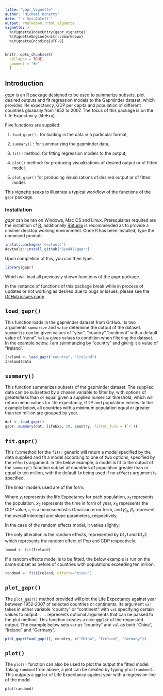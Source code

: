 ```yaml
---
title: "gapr_Vignette"
author: "Michael Doherty"
date: "`r Sys.Date()`"
output: rmarkdown::html_vignette
vignette: >
  %\VignetteIndexEntry{gapr_vignette}
  %\VignetteEngine{knitr::rmarkdown}
  %\VignetteEncoding{UTF-8}
---
```



```r
knitr::opts_chunk$set(
  collapse = TRUE,
  comment = "#>"
  )
```

## Introduction

_gapr_ is an R package designed to be used to summarize subsets, plot desired outputs
and fit regression models to the Gapminder dataset, which provides life expectancy,
GDP per capita and population of different countries gloabally from 1952 to 2007. 
The focus of this package is on the Life Expectancy (lifeExp).

Five functions are supplied:

  1. `load_gapr()` : for loading in the data in a particular format,
  
  2. `summary()` : for summarizing the gapminder data,
  
  3. `fit()` method: for fitting regression models to the output,
  
  4. `plot()` method: for producing visualizations of desired output or of fitted model.
  
  5. `plot_gapr()` for producing visualizations of desired output or of fitted model.
  
This vignette seeks to illustrate a typical workflow of the functions of the
`gapr` package.

### Installation

_gapr_ can be ran on Windows, Mac OS and Linux. Prerequisites required are the
installtion of [R](https://cran.r-project.org/), additionally [RStudio](https://www.rstudio.com/) is recommended as to provide a cleaner 
desktop working environment. Once R has been installed, type the command prompt:

```r
install.packages('devtools')
devtools::install_github('Syed47/gapr')
```

Upon completion of this, you can then type:

```r
library(gapr)
```

Which will load all previously shown functions of the _gapr_ package.

In the instance of functions of this package break while in process of updates or 
not working as desired due to bugs or issues, please see the 
[GitHub issues page](https://github.com/Syed47/gapr/issues)


## `load_gapr()`
This function loads in the gapminder dataset from GitHub. Its two arguments `summarize` and `value` determine the output of the dataset. `summarize` can be given values of "year", "country","continent" with a default value of "none". `value` gives values to condition when filtering the dataset.
In the example below, I am summarizing by "country" and giving it a value of "Ireland".

```r
Ireland <- load_gapr("country", "Ireland")
Ireland$data
``` 

## `summary()`

This function summarizes subsets of the gapminder dataset. The supplied data can be 
subsetted by a chosen variable to filter by, with options of greater/less than or
equal given a supplied numerical threshold, which will return mean
values for life expectancy, GDP and population entries. In the example below,
all countries with a minimum population equal or greater than ten million are 
grouped by year.

```r
dat <- load_gapr()
gapr::summary(dat, lifeExp, 50, country, filter_func = (`<`))
``` 

## `fit.gapr()`

This `fit`method for the `fit()` generic will return a model specified by the data  supplied and fit a model according to one of two options, specified by the 
`effects` argument. In the below example, a model is fit to the output of the
`summary()` function subset of countries of population greater than or equal to
ten million, with the default `lm` being used if no `effects` argument is specified.

The linear models used are of the form:
\begin{align*}
y_i &= \beta_0 + \beta_1 x_1 + \beta_2 x_2 + \beta_3 x_3  + \epsilon_i\\
\epsilon_i & \sim \mbox{N}\left(0, \sigma^2\right)
\end{align*}

Where $y_i$ represents the life Expectancy for each population, 
$x_1$ represents the population, $x_2$ represents the time in form of year, 
$x_3$ represents the  GDP value, $\epsilon_i$ is a homoscedastic Gaussian error 
term, and $\beta_0$, $\beta_1$ represent the overall intercept and slope 
parameters, respectively.

In the case of the random effects model, it varies slightly:
\begin{align*}
y_i &= \beta_0 + \beta_1 x_1 + \b1 z_1 + \b2 z_2  + \epsilon_i\\
\epsilon_i & \sim \mbox{N}\left(0, \sigma^2\right)
\end{align*}

The only alteration is the random effects, represented by $b1_z1$ and $b1_z2$ which represents
the random effect of Pop and GDP respectively.

```r
lmmod <- fit(Ireland)
```

If a random effects model is to be fitted, the below example is run on the same 
subset as before of countries with populations exceeding ten million.

```r
randmod <- fit(Ireland, effects="mixed")
```


## `plot_gapr()`

The `plot_gapr()` method provided will plot the Life Expectancy against year between 1952-2007 of selected countries or continents. Its argument `var` takes in either variable "country" or "continent" with `val` specifying certain values to output. `...` represents optional arguments that can be passed to the plot method.
This function creates a nice `ggplot` of the requested output. The example below sets `var` as "country" and `val` as both "China", "Ireland" and "Germany". 

```r
plot_gapr(load_gapr(), country, c("China", "Ireland", "Germany"))
```


## `plot()`

The `plot()` function can also be used to plot the output the fitted model. Taking `randmod` from above, a plot can be created by typing `plot(randmod)`.
This outputs a `ggplot` of Life Expectancy against year with a regression line of the model.


```r
plot(randmod)
```

